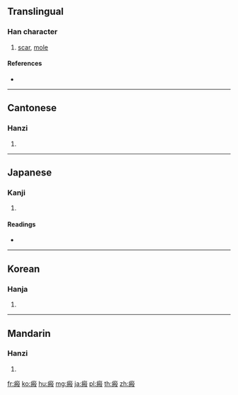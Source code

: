 {{character info/new}}
==Translingual==

===Han character===
{{Han char|rn=104|rad=疒|as=10|sn=15|four=00147|canj=KHYE}}

# [[scar]], [[mole]]

====References====
* {{Han ref|kx=0778.150|dkj=22405|dj=1188.100|hdz=42690.040|uh=7622|ud=30242|bh=BD49|bd=48457}}

----

==Cantonese==

===Hanzi===
{{yue-hanzi|jyut=|y=baan1}}

# {{defn|lang=yue|sort=疒10}}

----

==Japanese==

===Kanji===
{{ja-kanji|grade=|rs=疒10}}

# {{defn|lang=ja|sort=疒10}}

====Readings====
* {{ja-readings|on=[[はん]] (han)|kun=[[きず]] (kizu)|nanori=}}

----

==Korean==

===Hanja===
{{ko-hanja|hangeul=반|eumhun=|rv=ban|mr=pan|y=pan}}

# {{defn|lang=ko|sort=疒10}}

----

==Mandarin==

===Hanzi===
{{cmn-hanzi|pin=[[bān]] ([[ban1]])|wg=pan<sup>1</sup>}}

# {{defn|lang=cmn|sort=疒10}}

[[fr:瘢]]
[[ko:瘢]]
[[hu:瘢]]
[[mg:瘢]]
[[ja:瘢]]
[[pl:瘢]]
[[th:瘢]]
[[zh:瘢]]